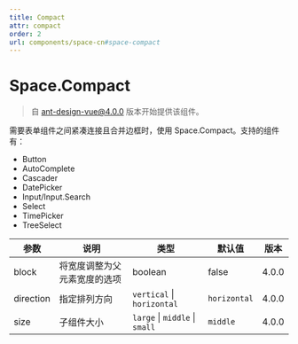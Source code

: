 ```yaml
---
title: Compact
attr: compact
order: 2
url: components/space-cn#space-compact
---
```



# Space.Compact

> 自 ant-design-vue@4.0.0 版本开始提供该组件。

需要表单组件之间紧凑连接且合并边框时，使用 Space.Compact。支持的组件有：

- Button
- AutoComplete
- Cascader
- DatePicker
- Input/Input.Search
- Select
- TimePicker
- TreeSelect

| 参数      | 说明                         | 类型                           | 默认值       | 版本  |
| --------- | ---------------------------- | ------------------------------ | ------------ | ----- |
| block     | 将宽度调整为父元素宽度的选项 | boolean                        | false        | 4.0.0 |
| direction | 指定排列方向                 | `vertical` \| `horizontal`     | `horizontal` | 4.0.0 |
| size      | 子组件大小                   | `large` \| `middle` \| `small` | `middle`     | 4.0.0 |
